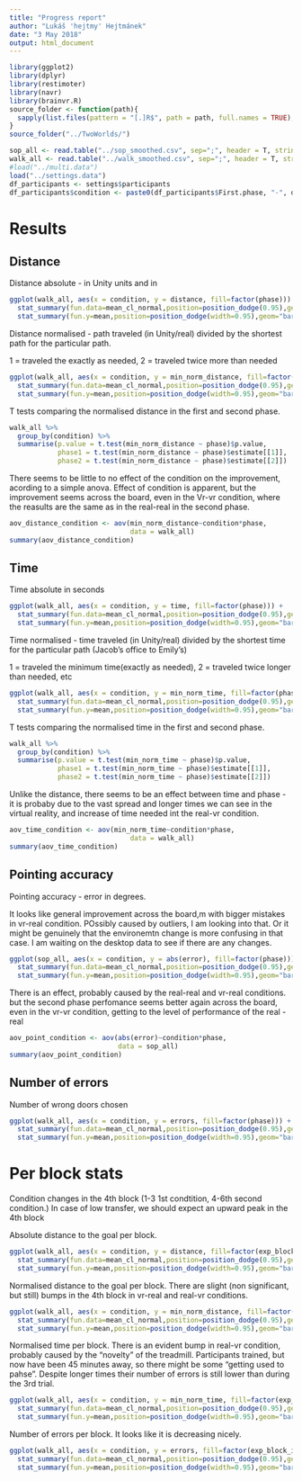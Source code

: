 ```yaml
---
title: "Progress report"
author: "Lukáš 'hejtmy' Hejtmánek"
date: "3 May 2018"
output: html_document
---
```


```r
library(ggplot2)
library(dplyr)
library(restimoter)
library(navr)
library(brainvr.R)
source_folder <- function(path){
  sapply(list.files(pattern = "[.]R$", path = path, full.names = TRUE), source);
}
source_folder("../TwoWorlds/")

sop_all <- read.table("../sop_smoothed.csv", sep=";", header = T, stringsAsFactors = F)
walk_all <- read.table("../walk_smoothed.csv", sep=";", header = T, stringsAsFactors = F)
#load("../multi.data")
load("../settings.data")
df_participants <- settings$participants
df_participants$condition <- paste0(df_participants$First.phase, "-", df_participants$Second.phase)
```

# Results

## Distance

Distance absolute - in Unity units and in 
```r
ggplot(walk_all, aes(x = condition, y = distance, fill=factor(phase))) +
  stat_summary(fun.data=mean_cl_normal,position=position_dodge(0.95),geom="errorbar") + 
  stat_summary(fun.y=mean,position=position_dodge(width=0.95),geom="bar")
```

Distance normalised - path traveled (in Unity/real) divided by the shortest path for the particular path. 

1 = traveled the exactly as needed, 2 = traveled twice more than needed

```r
ggplot(walk_all, aes(x = condition, y = min_norm_distance, fill=factor(phase))) +
  stat_summary(fun.data=mean_cl_normal,position=position_dodge(0.95),geom="errorbar") + 
  stat_summary(fun.y=mean,position=position_dodge(width=0.95),geom="bar")
```

T tests comparing the normalised distance in the first and second phase.

```r
walk_all %>% 
  group_by(condition) %>% 
  summarise(p.value = t.test(min_norm_distance ~ phase)$p.value,
            phase1 = t.test(min_norm_distance ~ phase)$estimate[[1]],
            phase2 = t.test(min_norm_distance ~ phase)$estimate[[2]])
```

There seems to be little to no effect of the condition on the improvement, acording to a simple anova. Effect of condition is apparent, but the improvement seems across the board, even in the Vr-vr condition, where the reasults are the same as in the real-real in the second phase.

```r
aov_distance_condition <- aov(min_norm_distance~condition*phase, 
                              data = walk_all)
summary(aov_distance_condition)
```

## Time

Time absolute in seconds

```r
ggplot(walk_all, aes(x = condition, y = time, fill=factor(phase))) +
  stat_summary(fun.data=mean_cl_normal,position=position_dodge(0.95),geom="errorbar") + 
  stat_summary(fun.y=mean,position=position_dodge(width=0.95),geom="bar")
```

Time normalised  - time traveled (in Unity/real) divided by the shortest time for the particular path (Jacob's office to Emily's)

1 = traveled the minimum time(exactly as needed), 2 = traveled twice longer than needed, etc
```r
ggplot(walk_all, aes(x = condition, y = min_norm_time, fill=factor(phase))) +
  stat_summary(fun.data=mean_cl_normal,position=position_dodge(0.95),geom="errorbar") + 
  stat_summary(fun.y=mean,position=position_dodge(width=0.95),geom="bar")
```

T tests comparing the normalised time in the first and second phase.

```r
walk_all %>% 
  group_by(condition) %>% 
  summarise(p.value = t.test(min_norm_time ~ phase)$p.value,
            phase1 = t.test(min_norm_time ~ phase)$estimate[[1]],
            phase2 = t.test(min_norm_time ~ phase)$estimate[[2]])
```

Unlike the distance, there seems to be an effect between time and phase - it is probaby due to the vast spread and longer times we can see in the virtual reality, and increase of time needed int the real-vr condition.

```r
aov_time_condition <- aov(min_norm_time~condition*phase, 
                              data = walk_all)
summary(aov_time_condition)
```


## Pointing accuracy

Pointing accuracy - error in degrees.

It looks like general improvement across the board,m with bigger mistakes in vr-real condition. POssibly caused by outliers, I am looking into that. Or it might be genuinely that the environemtn change is more confusing in that case. I am waiting on the desktop data to see if there are any changes.

```r
ggplot(sop_all, aes(x = condition, y = abs(error), fill=factor(phase))) +
  stat_summary(fun.data=mean_cl_normal,position=position_dodge(0.95),geom="errorbar") + 
  stat_summary(fun.y=mean,position=position_dodge(width=0.95),geom="bar")
```

There is an effect, probably caused by the real-real and vr-real conditions. but the second phase perfomance seems better again across the board, even in the vr-vr condition, getting to the level of performance of the real - real

```r
aov_point_condition <- aov(abs(error)~condition*phase, 
                           data = sop_all)
summary(aov_point_condition)
```

## Number of errors
Number of wrong doors chosen

```r
ggplot(walk_all, aes(x = condition, y = errors, fill=factor(phase))) +
  stat_summary(fun.data=mean_cl_normal,position=position_dodge(0.95),geom="errorbar") + 
  stat_summary(fun.y=mean,position=position_dodge(width=0.95),geom="bar")
```

# Per block stats
Condition changes in the 4th block (1-3 1st condtition, 4-6th second condition.) In case of low transfer, we should expect an upward peak in the 4th block

Absolute distance to the goal per block.
```r
ggplot(walk_all, aes(x = condition, y = distance, fill=factor(exp_block_id))) +
  stat_summary(fun.data=mean_cl_normal,position=position_dodge(0.95),geom="errorbar") + 
  stat_summary(fun.y=mean,position=position_dodge(width=0.95),geom="bar")
```


Normalised distance to the goal per block. There are slight (non significant, but still) bumps in the 4th block in vr-real and real-vr conditions.
```r
ggplot(walk_all, aes(x = condition, y = min_norm_distance, fill=factor(exp_block_id))) +
  stat_summary(fun.data=mean_cl_normal,position=position_dodge(0.95),geom="errorbar") + 
  stat_summary(fun.y=mean,position=position_dodge(width=0.95),geom="bar")
```

Normalised time per block. There is an evident bump in real-vr condition, probably caused by the "novelty" of the treadmill. Participants trained, but now have been 45 minutes away, so there might be some "getting used to pahse". Despite longer times their number of errors is still lower than during the 3rd trial.

```r
ggplot(walk_all, aes(x = condition, y = min_norm_time, fill=factor(exp_block_id))) +
  stat_summary(fun.data=mean_cl_normal,position=position_dodge(0.95),geom="errorbar") + 
  stat_summary(fun.y=mean,position=position_dodge(width=0.95),geom="bar")
```

Number of errors per block. It looks like it is decreasing nicely.

```r
ggplot(walk_all, aes(x = condition, y = errors, fill=factor(exp_block_id))) +
  stat_summary(fun.data=mean_cl_normal,position=position_dodge(0.95),geom="errorbar") + 
  stat_summary(fun.y=mean,position=position_dodge(width=0.95),geom="bar")
```